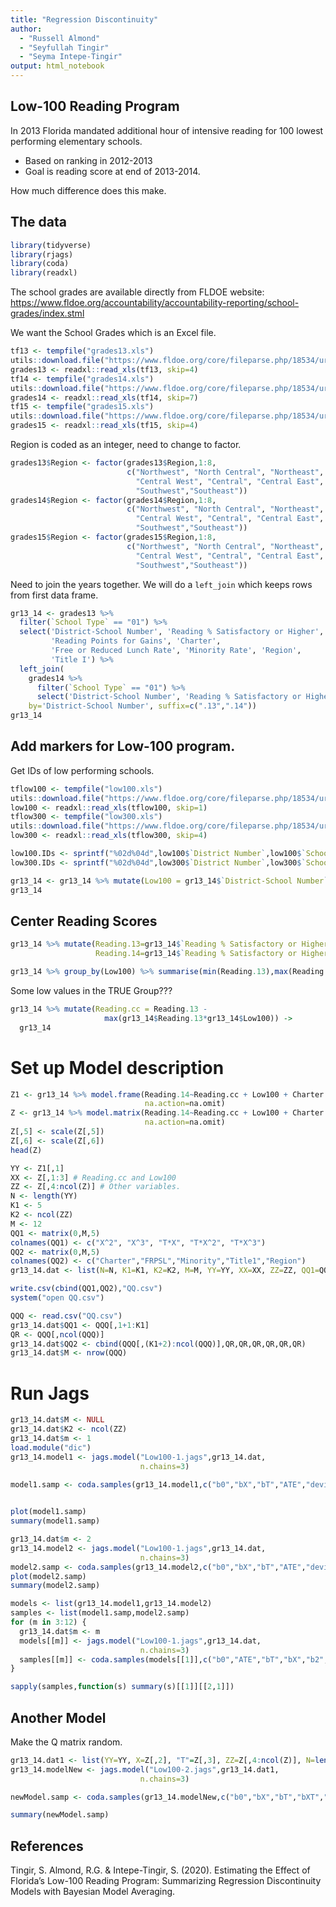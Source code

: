 ```yaml
---
title: "Regression Discontinuity"
author:  
  - "Russell Almond"
  - "Seyfullah Tingir"
  - "Seyma Intepe-Tingir"
output: html_notebook
---
```


## Low-100 Reading Program

In 2013 Florida mandated additional hour of intensive reading for 100 lowest performing elementary schools.

* Based on ranking in 2012-2013
* Goal is reading score at end of 2013-2014.

How much difference does this make.

## The data

```r
library(tidyverse)
library(rjags)
library(coda)
library(readxl)
```

The school grades are available directly from FLDOE website:
<https://www.fldoe.org/accountability/accountability-reporting/school-grades/index.stml>

We want the School Grades which is an Excel file.

```r
tf13 <- tempfile("grades13.xls")
utils::download.file("https://www.fldoe.org/core/fileparse.php/18534/urlt/NonHighSchoolGrades13.xls",tf13, mode="wb")
grades13 <- readxl::read_xls(tf13, skip=4)
tf14 <- tempfile("grades14.xls")
utils::download.file("https://www.fldoe.org/core/fileparse.php/18534/urlt/NonHighSchoolGrades14.xls",tf14, mode="wb")
grades14 <- readxl::read_xls(tf14, skip=7)
tf15 <- tempfile("grades15.xls")
utils::download.file("https://www.fldoe.org/core/fileparse.php/18534/urlt/SchoolGrades15.xls",tf15, mode="wb")
grades15 <- readxl::read_xls(tf15, skip=4)
```

Region is coded as an integer, need to change to factor.

```r
grades13$Region <- factor(grades13$Region,1:8,
                          c("Northwest", "North Central", "Northeast",
                            "Central West", "Central", "Central East",
                            "Southwest","Southeast"))
grades14$Region <- factor(grades14$Region,1:8,
                          c("Northwest", "North Central", "Northeast",
                            "Central West", "Central", "Central East",
                            "Southwest","Southeast"))
grades15$Region <- factor(grades15$Region,1:8,
                          c("Northwest", "North Central", "Northeast",
                            "Central West", "Central", "Central East",
                            "Southwest","Southeast"))
```



Need to join the years together.  We will do a `left_join` which keeps rows from first data frame.

```r
gr13_14 <- grades13 %>% 
  filter(`School Type` == "01") %>%
  select('District-School Number', 'Reading % Satisfactory or Higher', 
         'Reading Points for Gains', 'Charter',
         'Free or Reduced Lunch Rate', 'Minority Rate', 'Region',
         'Title I') %>%
  left_join(
    grades14 %>%
      filter(`School Type` == "01") %>%
      select('District-School Number', 'Reading % Satisfactory or Higher', 'Reading Points for Gains'),
    by='District-School Number', suffix=c(".13",".14"))
gr13_14
```

## Add markers for Low-100 program.

Get IDs of low performing schools.
```r
tflow100 <- tempfile("low100.xls")
utils::download.file("https://www.fldoe.org/core/fileparse.php/18534/urlt/Low100_13.xls",tflow100, mode="wb")
low100 <- readxl::read_xls(tflow100, skip=1)
tflow300 <- tempfile("low300.xls")
utils::download.file("https://www.fldoe.org/core/fileparse.php/18534/urlt/Low300_14.xls",tflow300, mode="wb")
low300 <- readxl::read_xls(tflow300, skip=4)
```

```r
low100.IDs <- sprintf("%02d%04d",low100$`District Number`,low100$`School Number`)
low300.IDs <- sprintf("%02d%04d",low300$`District Number`,low300$`School Number`)
```


```r
gr13_14 <- gr13_14 %>% mutate(Low100 = gr13_14$`District-School Number` %in% low100.IDs)
gr13_14
```
## Center Reading Scores

```r
gr13_14 %>% mutate(Reading.13=gr13_14$`Reading % Satisfactory or Higher.13` + gr13_14$`Reading Points for Gains.13`,
                   Reading.14=gr13_14$`Reading % Satisfactory or Higher.14` + gr13_14$`Reading Points for Gains.14`) -> gr13_14
```


```r
gr13_14 %>% group_by(Low100) %>% summarise(min(Reading.13),max(Reading.13),min(Reading.14,na.rm=TRUE),max(Reading.14,na.rm=TRUE))
```
Some low values in the TRUE Group???

```R
gr13_14 %>% mutate(Reading.cc = Reading.13 - 
                     max(gr13_14$Reading.13*gr13_14$Low100)) ->
  gr13_14
```
                         
# Set up Model description

```r
Z1 <- gr13_14 %>% model.frame(Reading.14~Reading.cc + Low100 + Charter + `Free or Reduced Lunch Rate` + `Minority Rate` + `Title I` +Region,.,
                              na.action=na.omit)
Z <- gr13_14 %>% model.matrix(Reading.14~Reading.cc + Low100 + Charter + `Free or Reduced Lunch Rate` + `Minority Rate` + `Title I` +Region,.,
                              na.action=na.omit)
Z[,5] <- scale(Z[,5])
Z[,6] <- scale(Z[,6])
head(Z)
```
```r
YY <- Z1[,1]
XX <- Z[,1:3] # Reading.cc and Low100
ZZ <- Z[,4:ncol(Z)] # Other variables.
N <- length(YY)
K1 <- 5
K2 <- ncol(ZZ)
M <- 12
QQ1 <- matrix(0,M,5)
colnames(QQ1) <- c("X^2", "X^3", "T*X", "T*X^2", "T*X^3")
QQ2 <- matrix(0,M,5)
colnames(QQ2) <- c("Charter","FRPSL","Minority","Title1","Region")
gr13_14.dat <- list(N=N, K1=K1, K2=K2, M=M, YY=YY, XX=XX, ZZ=ZZ, QQ1=QQ1, QQ2=QQ2)
```

```r
write.csv(cbind(QQ1,QQ2),"QQ.csv")
system("open QQ.csv")
```

```r
QQQ <- read.csv("QQ.csv")
gr13_14.dat$QQ1 <- QQQ[,1+1:K1]
QR <- QQQ[,ncol(QQQ)]
gr13_14.dat$QQ2 <- cbind(QQQ[,(K1+2):ncol(QQQ)],QR,QR,QR,QR,QR,QR)
gr13_14.dat$M <- nrow(QQQ)
```

# Run Jags

```r
gr13_14.dat$M <- NULL
gr13_14.dat$K2 <- ncol(ZZ)
gr13_14.dat$m <- 1
load.module("dic")
gr13_14.model1 <- jags.model("Low100-1.jags",gr13_14.dat,
                             n.chains=3)
```
```r
model1.samp <- coda.samples(gr13_14.model1,c("b0","bX","bT","ATE","deviance"), 2000)
                            
```
```r
plot(model1.samp)
summary(model1.samp)
```

```r
gr13_14.dat$m <- 2
gr13_14.model2 <- jags.model("Low100-1.jags",gr13_14.dat,
                             n.chains=3)
model2.samp <- coda.samples(gr13_14.model2,c("b0","bX","bT","ATE","deviance"), 2000)
plot(model2.samp)
summary(model2.samp)
```

```r
models <- list(gr13_14.model1,gr13_14.model2)
samples <- list(model1.samp,model2.samp)
for (m in 3:12) {
  gr13_14.dat$m <- m
  models[[m]] <- jags.model("Low100-1.jags",gr13_14.dat,
                             n.chains=3)
  samples[[m]] <- coda.samples(models[[1]],c("b0","ATE","bT","bX","b2","b3","deviance"), 2000)
}
```
```r
sapply(samples,function(s) summary(s)[[1]][[2,1]])
```

## Another Model

Make the Q matrix random.

```r
gr13_14.dat1 <- list(YY=YY, X=Z[,2], "T"=Z[,3], ZZ=Z[,4:ncol(Z)], N=length(YY), K=ncol(Z)-3)
gr13_14.modelNew <- jags.model("Low100-2.jags",gr13_14.dat1,
                             n.chains=3)
```

```r
newModel.samp <- coda.samples(gr13_14.modelNew,c("b0","bX","bT","bXT","bZ","bZT","QXT","QZ","QZT","ATE","deviance"), 2000)
```
```r
summary(newModel.samp)
```


## References

Tingir, S. Almond, R.G. & Intepe-Tingir, S. (2020). Estimating the Effect of Florida's Low-100 Reading Program: Summarizing Regression Discontinuity Models with Bayesian Model Averaging.
